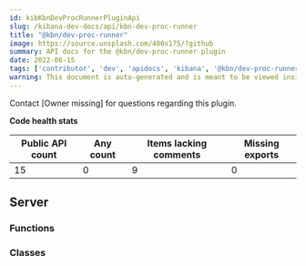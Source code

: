 ```yaml
---
id: kibKbnDevProcRunnerPluginApi
slug: /kibana-dev-docs/api/kbn-dev-proc-runner
title: "@kbn/dev-proc-runner"
image: https://source.unsplash.com/400x175/?github
summary: API docs for the @kbn/dev-proc-runner plugin
date: 2022-06-15
tags: ['contributor', 'dev', 'apidocs', 'kibana', '@kbn/dev-proc-runner']
warning: This document is auto-generated and is meant to be viewed inside our experimental, new docs system. Reach out in #docs-engineering for more info.
---
```




Contact [Owner missing] for questions regarding this plugin.

**Code health stats**

| Public API count  | Any count | Items lacking comments | Missing exports |
|-------------------|-----------|------------------------|-----------------|
| 15 | 0 | 9 | 0 |

## Server

### Functions
<DocDefinitionList data={kbnDevProcRunnerObj.server.functions}/>

### Classes
<DocDefinitionList data={kbnDevProcRunnerObj.server.classes}/>

